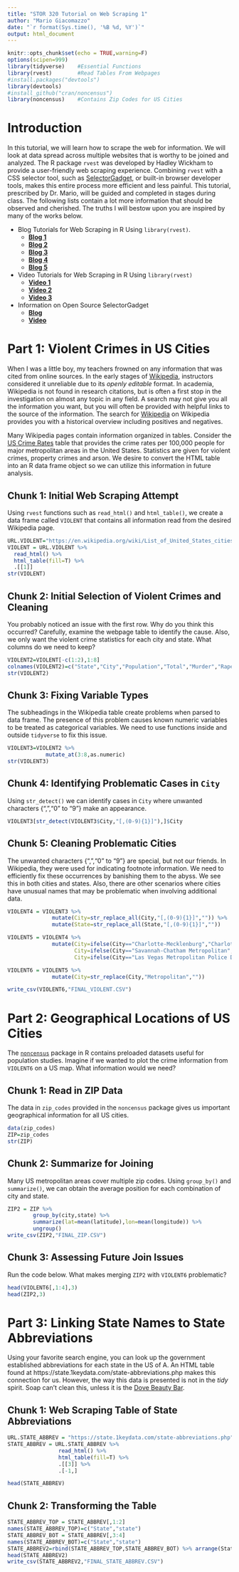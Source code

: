 ```yaml
---
title: "STOR 320 Tutorial on Web Scraping 1"
author: "Mario Giacomazzo"
date: "`r format(Sys.time(), '%B %d, %Y')`"
output: html_document
---
```


```r
knitr::opts_chunk$set(echo = TRUE,warning=F)
options(scipen=999)
library(tidyverse)    #Essential Functions
library(rvest)        #Read Tables From Webpages
#install.packages("devtools")
library(devtools)
#install_github("cran/noncensus")
library(noncensus)    #Contains Zip Codes for US Cities
```

# Introduction

In this tutorial, we will learn how to scrape the web for information. We will look at data spread across multiple websites that is worthy to be joined and analyzed. The R package `rvest` was developed by Hadley Wickham to provide a user-friendly web scraping experience. Combining `rvest` with a CSS selector tool, such as [SelectorGadget](https://selectorgadget.com/), or built-in browser developer tools, makes this entire process more efficient and less painful. This tutorial, prescribed by Dr. Mario, will be guided and completed in stages during class. The following lists contain a lot more information that should be observed and cherished. The truths I will bestow upon you are inspired by many of the works below.

* Blog Tutorials for Web Scraping in R Using `library(rvest)`.
    + **[Blog 1](http://blog.corynissen.com/2015/01/using-rvest-to-scrape-html-table.html)**
    + **[Blog 2](https://blog.rstudio.com/2014/11/24/rvest-easy-web-scraping-with-r/)**
    + **[Blog 3](http://categitau.com/using-rvest-to-scrape-data-from-wikipedia/)**
    + **[Blog 4](https://stat4701.github.io/edav/2015/04/02/rvest_tutorial/)**
    + **[Blog 5](https://www.analyticsvidhya.com/blog/2017/03/beginners-guide-on-web-scraping-in-r-using-rvest-with-hands-on-knowledge/)**
    
* Video Tutorials for Web Scraping in R Using `library(rvest)`
    +  **[Video 1](https://www.youtube.com/watch?v=4IYfYx4yoAI)**
    +  **[Video 2](https://www.youtube.com/watch?v=9ATgpE0yTxA)**
    +  **[Video 3](https://www.youtube.com/watch?v=gSbuwYdNYLM)**

* Information on Open Source SelectorGadget
    + **[Blog](https://cran.r-project.org/web/packages/rvest/vignettes/selectorgadget.html)**
    + **[Video](https://www.youtube.com/watch?v=A5LIHrpZBnY)**



# Part 1: Violent Crimes in US Cities

When I was a little boy, my teachers frowned on any information that was cited from online sources. In the early stages of [Wikipedia](https://www.wikipedia.org/), instructors considered it unreliable due to its *openly editable* format. In academia, Wikipedia is not found in research citations, but is often a first stop in the investigation on almost any topic in any field. A 
search may not give you all the information you want, but you will often be provided with helpful links to the source of the information. The search for [Wikipedia](https://en.wikipedia.org/wiki/Wikipedia) on Wikipedia provides you with a historical overview including positives and negatives.

Many Wikipedia pages contain information organized in tables. Consider the [US Crime Rates](https://en.wikipedia.org/wiki/List_of_United_States_cities_by_crime_rate#Crime_rates_per_100.2C000_people_.282012.29) table that provides the crime rates per 100,000 people for major metropolitan areas in the United States. Statistics are given for violent crimes, property crimes and arson. We desire to convert the HTML table into an R data frame object so we can utilize this information in future analysis.

## Chunk 1: Initial Web Scraping Attempt

Using `rvest` functions such as `read_html()` and `html_table()`, we create a data frame called `VIOLENT` that contains all information read from the desired Wikipedia page.

```r
URL.VIOLENT="https://en.wikipedia.org/wiki/List_of_United_States_cities_by_crime_rate#Crime_rates_per_100.2C000_people_.282012.29"
VIOLENT = URL.VIOLENT %>%
  read_html() %>%
  html_table(fill=T) %>%
  .[[1]]
str(VIOLENT)
```

## Chunk 2: Initial Selection of Violent Crimes and Cleaning

You probably noticed an issue with the first row. Why do you think this occurred? Carefully, examine the webpage table to identify the cause. Also, we only want the violent crime statistics for each city and state. What columns do we need to keep?

```r
VIOLENT2=VIOLENT[-c(1:2),1:8]
colnames(VIOLENT2)=c("State","City","Population","Total","Murder","Rape","Robbery","Assault")
str(VIOLENT2)
```

## Chunk 3: Fixing Variable Types

The subheadings in the Wikipedia table create problems when parsed to data frame. The presence of this problem causes known numeric variables to be treated as categorical variables. We need to use functions inside and outside `tidyverse` to fix this issue.

```r
VIOLENT3=VIOLENT2 %>%
            mutate_at(3:8,as.numeric)
str(VIOLENT3)
```

## Chunk 4: Identifying Problematic Cases in `City`

Using `str_detect()` we can identify cases in `City` where unwanted characters {",","0" to "9"} make an appearance.

```r
VIOLENT3[str_detect(VIOLENT3$City,"[,(0-9){1}]"),]$City
```

## Chunk 5: Cleaning Problematic Cities

The unwanted characters {",","0" to "9"} are special, but not our friends. In Wikipedia, they were used for indicating footnote information. We need to efficiently fix these occurrences by banishing them to the abyss. We see this in both cities and states. Also, there are other scenarios where cities have unusual names that may be problematic when involving additional data. 

```r
VIOLENT4 = VIOLENT3 %>%
              mutate(City=str_replace_all(City,"[,(0-9){1}]","")) %>%
              mutate(State=str_replace_all(State,"[,(0-9){1}]",""))

VIOLENT5 = VIOLENT4 %>% 
              mutate(City=ifelse(City=="Charlotte-Mecklenburg","Charlotte",City),
                     City=ifelse(City=="Savannah-Chatham Metropolitan","Savannah",City),
                     City=ifelse(City=="Las Vegas Metropolitan Police Department","Las Vegas",City))

VIOLENT6 = VIOLENT5 %>%
              mutate(City=str_replace(City,"Metropolitan",""))

write_csv(VIOLENT6,"FINAL_VIOLENT.CSV")
```

# Part 2: Geographical Locations of US Cities

The [`noncensus`](https://cran.r-project.org/web/packages/noncensus/noncensus.pdf) package in R contains preloaded datasets useful for population studies. Imagine if we wanted to plot the crime information from `VIOLENT6` on a US map. What information would we need?

## Chunk 1: Read in ZIP Data

The data in `zip_codes` provided in the `noncensus` package gives us important geographical information for all US cities.

```r
data(zip_codes)
ZIP=zip_codes
str(ZIP)
```

## Chunk 2: Summarize for Joining

Many US metropolitan areas cover multiple zip codes. Using `group_by()` and `summarize()`, we can obtain the average position for each combination of city and state.

```r
ZIP2 = ZIP %>%
        group_by(city,state) %>%
        summarize(lat=mean(latitude),lon=mean(longitude)) %>%
        ungroup()
write_csv(ZIP2,"FINAL_ZIP.CSV")
```

## Chunk 3: Assessing Future Join Issues

Run the code below. What makes merging `ZIP2` with `VIOLENT6` problematic? 

```r
head(VIOLENT6[,1:4],3)
head(ZIP2,3)
```

# Part 3: Linking State Names to State Abbreviations

Using your favorite search engine, you can look up the government established abbreviations for each state in the US of A. An HTML table found at https://state.1keydata.com/state-abbreviations.php makes this connection for us. However, the way this data is presented is not in the *tidy* spirit. Soap can't clean this, unless it is the [Dove Beauty Bar](https://www.dove.com/us/en/washing-and-bathing/beauty-bar.html).

## Chunk 1: Web Scraping Table of State Abbreviations

```r
URL.STATE_ABBREV = "https://state.1keydata.com/state-abbreviations.php"
STATE_ABBREV = URL.STATE_ABBREV %>%
                read_html() %>%
                html_table(fill=T) %>%
                .[[3]] %>%
                .[-1,]

head(STATE_ABBREV)
```

## Chunk 2: Transforming the Table

```r
STATE_ABBREV_TOP = STATE_ABBREV[,1:2]
names(STATE_ABBREV_TOP)=c("State","state")
STATE_ABBREV_BOT = STATE_ABBREV[,3:4]
names(STATE_ABBREV_BOT)=c("State","state")
STATE_ABBREV2=rbind(STATE_ABBREV_TOP,STATE_ABBREV_BOT) %>% arrange(State)
head(STATE_ABBREV2)
write_csv(STATE_ABBREV2,"FINAL_STATE_ABBREV.CSV")
```

